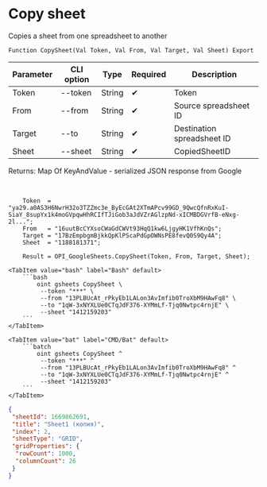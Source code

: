 ﻿---
sidebar_position: 3
description: Copy sheet and other functions to work with Google Sheets in the Open Integration Package, a free open-source integration library for 1C:Enterprise 8, OneScript and CLI
keywords: [1C, 1С, 1С:Enterprise, 1С:Enterprise 8.3, API, Integration, Services, Exchange, OneScript, CLI, Google Sheets]
---


# Copy sheet
 Copies a sheet from one spreadsheet to another



`Function CopySheet(Val Token, Val From, Val Target, Val Sheet) Export`

  | Parameter | CLI option | Type | Required | Description |
  |-|-|-|-|-|
  | Token | --token | String | &#x2714; | Token |
  | From | --from | String | &#x2714; | Source spreadsheet ID |
  | Target | --to | String | &#x2714; | Destination spreadsheet ID |
  | Sheet | --sheet | String | &#x2714; | CopiedSheetID |

  
  Returns:  Map Of KeyAndValue - serialized JSON response from Google

<br/>




```bsl title="1C:Enterprise/OneScript code example"
    Token  = "ya29.a0AS3H6NwrH32o3TZZmc3e_ByEcGAt2XTmAPcv99GD_9QwcQfnRxKuI-SiaY_8supYx1k4moGVpqwHhRCIfTJiGob3aJdVZrAGlzpNd-xICMBDGVrfB-eNxg-2l...";
    From   = "16uutBcCYXsoCWaGdCWVt93HqQ1kw6LjgyHK1VfhKnQs";
    Target = "17BzEmpbgmBjkkQpKlPScaPdGpOWNsPE8fevQ0S9Qy4A";
    Sheet  = "1188181371";

    Result = OPI_GoogleSheets.CopySheet(Token, From, Target, Sheet);
```
 

 <Tabs>
  
    <TabItem value="bash" label="Bash" default>
        ```bash
            oint gsheets CopySheet \
             --token "***" \
             --from "13PLBUcAt_rPkyEb1LALon3AvImfib0TroXbM9HAwFq8" \
             --to "1qW-3xNYXLUe0CTqJdF376-XYMmLf-Tjq0Nwtpc4rnjE" \
             --sheet "1412159203"
        ```
    </TabItem>
  
    <TabItem value="bat" label="CMD/Bat" default>
        ```batch
            oint gsheets CopySheet ^
             --token "***" ^
             --from "13PLBUcAt_rPkyEb1LALon3AvImfib0TroXbM9HAwFq8" ^
             --to "1qW-3xNYXLUe0CTqJdF376-XYMmLf-Tjq0Nwtpc4rnjE" ^
             --sheet "1412159203"
        ```
    </TabItem>
</Tabs>


```json title="Result"
{
 "sheetId": 1669862691,
 "title": "Sheet1 (копия)",
 "index": 2,
 "sheetType": "GRID",
 "gridProperties": {
  "rowCount": 1000,
  "columnCount": 26
 }
}
```

